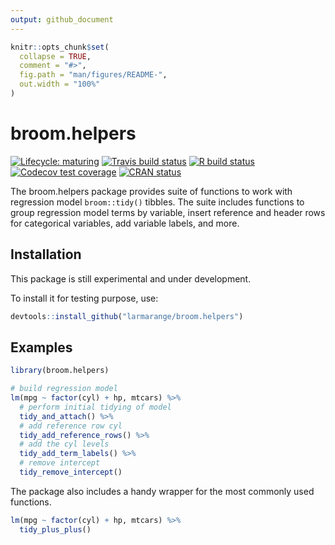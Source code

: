 ```yaml
---
output: github_document
---
```


<!-- README.md is generated from README.Rmd. Please edit that file -->

```r
knitr::opts_chunk$set(
  collapse = TRUE,
  comment = "#>",
  fig.path = "man/figures/README-",
  out.width = "100%"
)
```

# broom.helpers

<!-- badges: start -->
[![Lifecycle: maturing](https://img.shields.io/badge/lifecycle-maturing-blue.svg)](https://www.tidyverse.org/lifecycle/#maturing)
[![Travis build status](https://travis-ci.com/larmarange/broom.helpers.svg?branch=master)](https://travis-ci.com/larmarange/broom.helpers)
[![R build status](https://github.com/larmarange/broom.helpers/workflows/R-CMD-check/badge.svg)](https://github.com/larmarange/broom.helpers/actions)
[![Codecov test coverage](https://codecov.io/gh/larmarange/broom.helpers/branch/master/graph/badge.svg)](https://codecov.io/gh/larmarange/broom.helpers?branch=master)
[![CRAN status](https://www.r-pkg.org/badges/version/broom.helpers)](https://CRAN.R-project.org/package=broom.helpers)
<!-- badges: end -->

The broom.helpers package provides suite of functions to work with regression model `broom::tidy()` tibbles.
The suite includes functions to group regression model terms by variable, insert reference and header rows for categorical variables, add variable labels, and more.

## Installation

This package is still experimental and under development.

To install it for testing purpose, use:

``` r
devtools::install_github("larmarange/broom.helpers")
```

## Examples

```r
library(broom.helpers)

# build regression model
lm(mpg ~ factor(cyl) + hp, mtcars) %>%
  # perform initial tidying of model
  tidy_and_attach() %>%
  # add reference row cyl
  tidy_add_reference_rows() %>%
  # add the cyl levels
  tidy_add_term_labels() %>%
  # remove intercept
  tidy_remove_intercept()
```

The package also includes a handy wrapper for the most commonly used functions.

```r
lm(mpg ~ factor(cyl) + hp, mtcars) %>%
  tidy_plus_plus()
```
